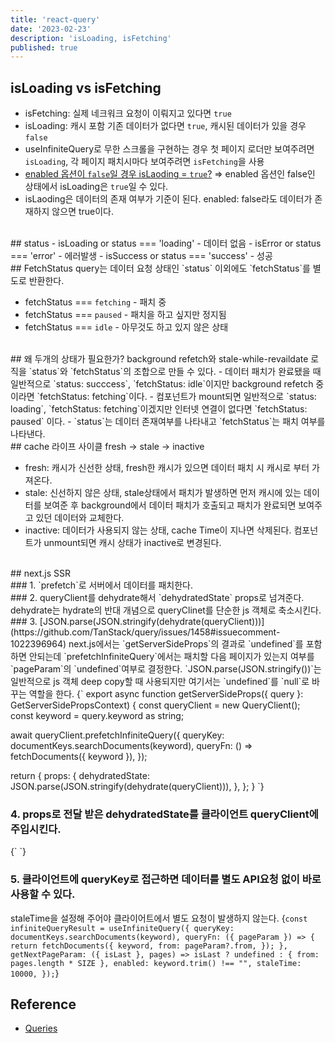 ```yaml
---
title: 'react-query'
date: '2023-02-23'
description: 'isLoading, isFetching'
published: true
---
```


## isLoading vs isFetching
- isFetching: 실제 네크워크 요청이 이뤄지고 있다면 `true`
- isLoading: 캐시 포함 기존 데이터가 없다면 `true`, 캐시된 데이터가 있을 경우 `false`
- useInfiniteQuery로 무한 스크롤을 구현하는 경우 첫 페이지 로더만 보여주려면 `isLoading`, 각 페이지 패치시마다 보여주려면 `isFetching`을 사용
- [enabled 옵션이 `false`일 경우 isLaoding = `true`?](https://github.com/TanStack/query/issues/3584)  => enabled 옵션인 false인 상태에서 isLoading은 `true`일 수 있다.
- isLaoding은 데이터의 존재 여부가 기준이 된다. enabled: false라도 데이터가 존재하지 않으면 true이다.

<br/>
## status
- isLoading or status === 'loading' - 데이터 없음
- isError or status === 'error' - 에러발생
- isSuccess or status === 'success' - 성공
<br/>
## FetchStatus
query는 데이터 요청 상태인 `status` 이외에도 `fetchStatus`를 별도로 반환한다.

- fetchStatus === `fetching` - 패치 중
- fetchStatus === `paused` - 패치을 하고 싶지만 정지됨
- fetchStatus === `idle` - 아무것도 하고 있지 않은 상태
<br/>
## 왜 두개의 상태가 필요한가?
background refetch와 stale-while-revaildate 로직을 `status`와 `fetchStatus`의 조합으로 만들 수 있다.
- 데이터 패치가 완료됐을 때 일반적으로 `status: succcess`, `fetchStatus: idle`이지만 background refetch 중이라면 `fetchStatus: fetching`이다.
- 컴포넌트가 mount되면 일반적으로 `status: loading`, `fetchStatus: fetching`이겠지만 인터넷 연결이 없다면 `fetchStatus: paused` 이다.
- `status`는 데이터 존재여부를 나타내고 `fetchStatus`는 패치 여부를 나타낸다.
<br/>
## cache 라이프 사이클
fresh -> stale -> inactive

- fresh: 캐시가 신선한 상태, fresh한 캐시가 있으면 데이터 패치 시 캐시로 부터 가져온다.
- stale: 신선하지 않은 상태, stale상태에서 패치가 발생하면 먼저 캐시에 있는 데이터를 보여준 후
 background에서 데이터 패치가 호출되고 패치가 완료되면 보여주고 있던 데이터와 교체한다.
- inactive: 데이터가 사용되지 않는 상태, cache Time이 지나면 삭제된다. 컴포넌트가 unmount되면 캐시 상태가 inactive로 변경된다.
<br/>
## next.js SSR
<br/>
### 1. `prefetch`로 서버에서 데이터를 패치한다.
<br/>
### 2. queryClient를 dehydrate해서 `dehydratedState` props로 넘겨준다.
dehydrate는 hydrate의 반대 개념으로 queryClinet를 단순한 js 객체로 축소시킨다. 
<br/>
### 3. [JSON.parse(JSON.stringify(dehydrate(queryClient)))](https://github.com/TanStack/query/issues/1458#issuecomment-1022396964)
next.js에서는 `getServerSideProps`의 결과로 `undefined`를 포함하면 안되는데
`prefetchInfiniteQuery`에서는 패치할 다음 페이지가 있는지 여부를 `pageParam`의 `undefined`여부로 결정한다.
`JSON.parse(JSON.stringify())`는 일반적으로 js 객체 deep copy할 때 사용되지만 여기서는 `undefined`를 `null`로 바꾸는 역할을 한다.

<CodeBlock>
{`
export async function getServerSideProps({ query }: GetServerSidePropsContext) {
  const queryClient = new QueryClient();
  const keyword = query.keyword as string;

  await queryClient.prefetchInfiniteQuery({
    queryKey: documentKeys.searchDocuments(keyword),
    queryFn: () => fetchDocuments({ keyword }),
  });

  return {
    props: {
      dehydratedState: JSON.parse(JSON.stringify(dehydrate(queryClient))),
    },
  };
}
`}
</CodeBlock>
<br />

### 4. props로 전달 받은 dehydratedState를 클라이언트 queryClient에 주입시킨다.
<CodeBlock>
{`
    <ReactQueryProvider>  
      <Hydrate state={pageProps.dehydratedState}>
        <Component {...pageProps} />
      </Hydrate>
    </ReactQueryProvider>
`}
</CodeBlock>
<br />

### 5. 클라이언트에 queryKey로 접근하면 데이터를 별도 API요청 없이 바로 사용할 수 있다.
staleTime을 설정해 주어야 클라이어트에서 별도 요청이 발생하지 않는다.
<CodeBlock>
{`
  const infiniteQueryResult = useInfiniteQuery({
    queryKey: documentKeys.searchDocuments(keyword),
    queryFn: ({ pageParam }) => {
      return fetchDocuments({
        keyword,
        from: pageParam?.from,
      });
    },
    getNextPageParam: ({ isLast }, pages) =>
      isLast ? undefined : { from: pages.length * SIZE },
    enabled: keyword.trim() !== "",
    staleTime: 10000,
  });
`}
</CodeBlock>
<br />

## Reference
- [Queries](https://tanstack.com/query/v4/docs/react/guides/queries#fetchstatus)